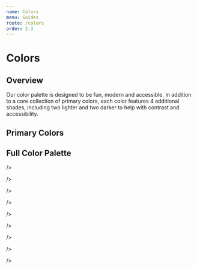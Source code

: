 ```yaml
---
name: Colors
menu: Guides
route: /colors
order: 2.3
---
```



# Colors

## Overview
Our color palette is designed to be fun, modern and accessible. In addition to a core collection of primary colors, each color features 4 additional shades, including two lighter and two darker to help with contrast and accessibility.

## Primary Colors

<ColorRow>
<ColorCopy
    color="#2c4bff"
    name="Blue"
    width="100%"
/>
<ColorCopy
    color="#9c2bff"
    name="Purple"
    width="calc(100%/3)"
/>
<ColorCopy
    color="#d925ac"
    name="Pink"
    width="calc(100%/3)"
/>
<ColorCopy
    color="#00c8cf"
    name="Teal"
    width="calc(100%/3)"
/>
<ColorCopy
    color="#e0364f"
    name="Red"
    width="25%"
/>
<ColorCopy
    color="#FF702C"
    name="Orange"
    width="25%"
/>
<ColorCopy
    color="#fade2a"
    name="Yellow"
    width="25%"
/>
<ColorCopy
    color="#87c221"
    name="Green"
    width="25%"
/>
</ColorRow>

## Full Color Palette

<ColorRow>
<ColorColumn>
<ColorCopy
    color="#f3afb9"
    name="Lighter"
    height="50px"
/>
<ColorCopy
    color="#e97284"
    name="Light"
   height="50px"
/>
<ColorCopy
    color="#e0364f"
    name="Red"

/>
<ColorCopy
    color="#9d2637"
    name="Dark"
    height="50px"
/>
<ColorCopy
    color="#5a1620"
    name="Darker"
     height="50px"
/>
</ColorColumn>

<ColorColumn>
<ColorCopy
    color="#ffc6ab"
    name="Lighter"
    height="50px"
/>
<ColorCopy
    color="#FF9B6B"
    name="Light"
   height="50px"
/>
<ColorCopy
    color="#FF702C"
    name="Orange"

/>
<ColorCopy
    color="#662D12"
    name="Dark"
    height="50px"
/>
<ColorCopy
    color="#5a1620"
    name="Darker"
     height="50px"
/>
</ColorColumn>

<ColorColumn>
<ColorCopy
    color="#FDF2AA"
    name="Lighter"
    height="50px"
/>
<ColorCopy
    color="#FCE86A"
    name="Light"
   height="50px"
/>
<ColorCopy
    color="#FADE2A"
    name="Yellow"

/>
<ColorCopy
    color="#A8961D"
    name="Dark"
    height="50px"
/>
<ColorCopy
    color="#645911"
    name="Darker"
     height="50px"
/>
</ColorColumn>
</ColorRow>



<ColorRow>
<ColorColumn>
<ColorCopy
    color="#CFE7A6"
    name="Lighter"
    height="50px"
/>
<ColorCopy
    color="#ABD464"
    name="Light"
   height="50px"
/>
<ColorCopy
    color="#87C221"
    name="Green"

/>
<ColorCopy
    color="#598016"
    name="Dark"
    height="50px"
/>
<ColorCopy
    color="#364E0D"
    name="Darker"
     height="50px"
/>
</ColorColumn>

<ColorColumn>
<ColorCopy
    color="#99E9EC"
    name="Lighter"
    height="50px"
/>
<ColorCopy
    color="#4DD9DD"
    name="Light"
   height="50px"
/>
<ColorCopy
    color="#00C8CF"
    name="Teal"

/>
<ColorCopy
    color="#008387"
    name="Dark"
    height="50px"
/>
<ColorCopy
    color="#005053"
    name="Darker"
     height="50px"
/>
</ColorColumn>

<ColorColumn>
<ColorCopy
    color="#ABB7FF"
    name="Lighter"
    height="50px"
/>
<ColorCopy
    color="#6B81FF"
    name="Light"
   height="50px"
/>
<ColorCopy
    color="#2C4BFF"
    name="Blue"

/>
<ColorCopy
    color="#1F35B3"
    name="Dark"
    height="50px"
/>
<ColorCopy
    color="#121E66"
    name="Darker"
     height="50px"
/>
</ColorColumn>
</ColorRow>



<ColorRow>
<ColorColumn>
<ColorCopy
    color="#D7AAFF"
    name="Lighter"
    height="50px"
/>
<ColorCopy
    color="#BA6BFF"
    name="Light"
   height="50px"
/>
<ColorCopy
    color="#9C2BFF"
    name="Purple"

/>
<ColorCopy
    color="#6D1EB3"
    name="Dark"
    height="50px"
/>
<ColorCopy
    color="#3E1166"
    name="Darker"
     height="50px"
/>
</ColorColumn>

<ColorColumn>
<ColorCopy
    color="#F0A8DE"
    name="Lighter"
    height="50px"
/>
<ColorCopy
    color="#E466C5"
    name="Light"
   height="50px"
/>
<ColorCopy
    color="#D925AC"
    name="Pink"

/>
<ColorCopy
    color="#981A78"
    name="Dark"
    height="50px"
/>
<ColorCopy
    color="#570F45"
    name="Darker"
     height="50px"
/>
</ColorColumn>

<ColorColumn>
<ColorCopy
    color="#F5F5F5F"
    name="Lighter"
    height="50px"
/>
<ColorCopy
    color="#E0E0E0"
    name="Light"
   height="50px"
/>
<ColorCopy
    color="#B8B8B8"
    name="Gray"

/>
<ColorCopy
    color="#636363"
    name="Dark"
    height="50px"
/>
<ColorCopy
    color="#3D3D3D"
    name="Darker"
     height="50px"
/>
</ColorColumn>
</ColorRow>
